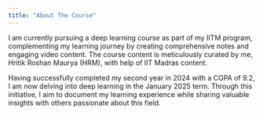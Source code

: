 ```yaml
---
title: "About The Course"
---
```


I am currently pursuing a deep learning course as part of my IITM program, complementing my learning journey by creating comprehensive notes and engaging video content. The course content is meticulously curated by me, Hritik Roshan Maurya (HRM), with help of IIT Madras content.

Having successfully completed my second year in 2024 with a CGPA of 9.2, I am now delving into deep learning in the January 2025 term. Through this initiative, I aim to document my learning experience while sharing valuable insights with others passionate about this field.
